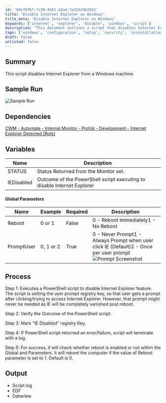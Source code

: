 ```yaml
---
id: '60cf67bf-fc28-4461-a2ad-7a32b2461652'
title: 'Disable Internet Explorer on Windows'
title_meta: 'Disable Internet Explorer on Windows'
keywords: ['internet', 'explorer', 'disable', 'windows', 'script']
description: 'This document outlines a script that disables Internet Explorer on a Windows machine, detailing the process, dependencies, and variables involved in the execution. It includes information on user prompts, reboot options, and the expected outcomes of the script.'
tags: ['windows', 'configuration', 'setup', 'security', 'uninstallation']
draft: false
unlisted: false
---
```

## Summary

This script disables Internet Explorer from a Windows machine.

## Sample Run

![Sample Run](../../../static/img/Internet-Explorer---Disable-Global,-DV,-Autofix/image_1.png)

## Dependencies

[CWM - Automate - Internal Monitor - ProVal - Development - Internet Explorer Detected [Role]](https://proval.itglue.com/DOC-5078775-10731230)

## Variables

| Name        | Description                                                         |
|-------------|---------------------------------------------------------------------|
| STATUS      | Status Returned from the Monitor set.                               |
| IEDisabled  | Outcome of the PowerShell script executing to disable Internet Explorer |

#### Global Parameters

| Name        | Example     | Required | Description                                                                                      |
|-------------|-------------|----------|--------------------------------------------------------------------------------------------------|
| Reboot      | 0 or 1     | False    | 0 - Reboot Immediately1 - No Reboot                                                         |
| PromptUser  | 0, 1 or 2  | True     | 0 - Never Prompt1 - Always Prompt when user click IE (Default)2 - Once per user prompt ![Prompt Screenshot](../../../static/img/Internet-Explorer---Disable-Global,-DV,-Autofix/image_2.png) |

## Process

Step 1: Executes a PowerShell script to disable Internet Explorer feature. The script is setting the user prompt registry key, so that user gets a prompt after clicking/trying to access Internet Explorer. However, that prompt might never be needed as IE will be completely vanished post reboot.  

Step 2: Verify the Outcome of the PowerShell script.  

Step 3: Mark "IE Disabled" registry Key.  

Step 4: If PowerShell script returned an error/failure, script will terminate with a log.  

Step 5: For success, it will check whether reboot is enabled or not within the Global and Parameters. It will reboot the computer if the value of Reboot parameter is set to 1. Default is 0.

## Output

- Script log
- EDF
- Dataview












